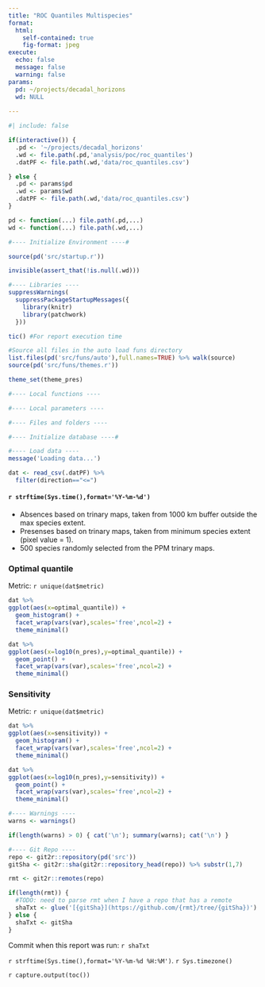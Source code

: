 ```yaml
---
title: "ROC Quantiles Multispecies"
format: 
  html:
    self-contained: true
    fig-format: jpeg
execute: 
  echo: false
  message: false
  warning: false
params:
  pd: ~/projects/decadal_horizons
  wd: NULL
  
---
```


```r
#| include: false

if(interactive()) {
  .pd <- '~/projects/decadal_horizons'
  .wd <- file.path(.pd,'analysis/poc/roc_quantiles')
  .datPF <- file.path(.wd,'data/roc_quantiles.csv')

} else {
  .pd <- params$pd
  .wd <- params$wd
  .datPF <- file.path(.wd,'data/roc_quantiles.csv')
}

pd <- function(...) file.path(.pd,...)
wd <- function(...) file.path(.wd,...)

#---- Initialize Environment ----#

source(pd('src/startup.r'))

invisible(assert_that(!is.null(.wd)))

#---- Libraries ----
suppressWarnings(
  suppressPackageStartupMessages({
    library(knitr)
    library(patchwork)
  }))

tic() #For report execution time

#Source all files in the auto load funs directory
list.files(pd('src/funs/auto'),full.names=TRUE) %>% walk(source)
source(pd('src/funs/themes.r'))

theme_set(theme_pres)

#---- Local functions ----

#---- Local parameters ----

#---- Files and folders ----

#---- Initialize database ----#

#---- Load data ----
message('Loading data...')

dat <- read_csv(.datPF) %>%
  filter(direction=="<=")

```

#### `r strftime(Sys.time(),format='%Y-%m-%d')`

* Absences based on trinary maps, taken from 1000 km buffer outside the max species extent.
* Presenses based on trinary maps, taken from minimum species extent (pixel value = 1).
* 500 species randomly selected from the PPM trinary maps.

### Optimal quantile

Metric: `r unique(dat$metric)`

```r

dat %>%
ggplot(aes(x=optimal_quantile)) +
  geom_histogram() +
  facet_wrap(vars(var),scales='free',ncol=2) +
  theme_minimal()

```

```r

dat %>%
ggplot(aes(x=log10(n_pres),y=optimal_quantile)) +
  geom_point() +
  facet_wrap(vars(var),scales='free',ncol=2) +
  theme_minimal()

```

### Sensitivity

Metric: `r unique(dat$metric)`

```r

dat %>%
ggplot(aes(x=sensitivity)) +
  geom_histogram() +
  facet_wrap(vars(var),scales='free',ncol=2) +
  theme_minimal()

```

```r

dat %>%
ggplot(aes(x=log10(n_pres),y=sensitivity)) +
  geom_point() +
  facet_wrap(vars(var),scales='free',ncol=2) +
  theme_minimal()

```

```r

#---- Warnings ----
warns <- warnings()

if(length(warns) > 0) { cat('\n'); summary(warns); cat('\n') }

#---- Git Repo ----
repo <- git2r::repository(pd('src'))
gitSha <- git2r::sha(git2r::repository_head(repo)) %>% substr(1,7)

rmt <- git2r::remotes(repo)

if(length(rmt)) {
  #TODO: need to parse rmt when I have a repo that has a remote
  shaTxt <- glue('[{gitSha}](https://github.com/{rmt}/tree/{gitSha})')
} else {
  shaTxt <- gitSha
}

```

Commit when this report was run: `r shaTxt`

`r strftime(Sys.time(),format='%Y-%m-%d %H:%M')`. `r Sys.timezone()`

`r capture.output(toc())`